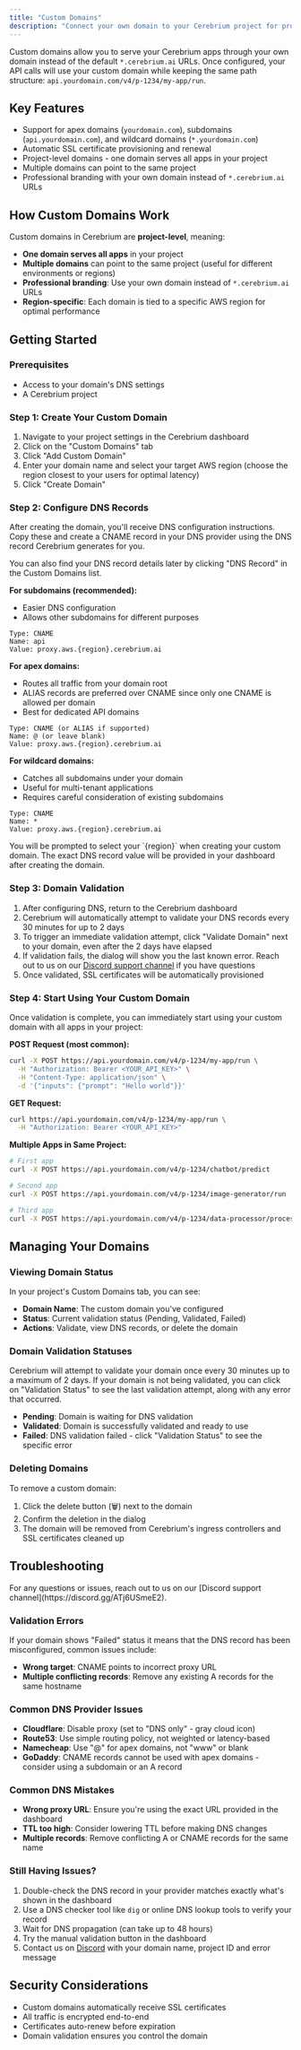 ```yaml
---
title: "Custom Domains"
description: "Connect your own domain to your Cerebrium project for professional, branded API endpoints"
---
```


Custom domains allow you to serve your Cerebrium apps through your own domain instead of the default `*.cerebrium.ai` URLs. Once configured, your API calls will use your custom domain while keeping the same path structure: `api.yourdomain.com/v4/p-1234/my-app/run`.

## Key Features

- Support for apex domains (`yourdomain.com`), subdomains (`api.yourdomain.com`), and wildcard domains (`*.yourdomain.com`)
- Automatic SSL certificate provisioning and renewal
- Project-level domains - one domain serves all apps in your project
- Multiple domains can point to the same project
- Professional branding with your own domain instead of `*.cerebrium.ai` URLs

## How Custom Domains Work

Custom domains in Cerebrium are **project-level**, meaning:

- **One domain serves all apps** in your project
- **Multiple domains** can point to the same project (useful for different environments or regions)
- **Professional branding**: Use your own domain instead of `*.cerebrium.ai` URLs
- **Region-specific**: Each domain is tied to a specific AWS region for optimal performance

## Getting Started

### Prerequisites

- Access to your domain's DNS settings
- A Cerebrium project

### Step 1: Create Your Custom Domain

1. Navigate to your project settings in the Cerebrium dashboard
2. Click on the "Custom Domains" tab
3. Click "Add Custom Domain"
4. Enter your domain name and select your target AWS region (choose the region closest to your users for optimal latency)
5. Click "Create Domain"

### Step 2: Configure DNS Records

After creating the domain, you'll receive DNS configuration instructions. Copy these and create a CNAME record in your DNS provider using the DNS record Cerebrium generates for you.

<Note>
  You can also find your DNS record details later by clicking "DNS Record" in
  the Custom Domains list.
</Note>

**For subdomains (recommended):**

- Easier DNS configuration
- Allows other subdomains for different purposes

```
Type: CNAME
Name: api
Value: proxy.aws.{region}.cerebrium.ai
```

**For apex domains:**

- Routes all traffic from your domain root
- ALIAS records are preferred over CNAME since only one CNAME is allowed per domain
- Best for dedicated API domains

```
Type: CNAME (or ALIAS if supported)
Name: @ (or leave blank)
Value: proxy.aws.{region}.cerebrium.ai
```

**For wildcard domains:**

- Catches all subdomains under your domain
- Useful for multi-tenant applications
- Requires careful consideration of existing subdomains

```
Type: CNAME
Name: *
Value: proxy.aws.{region}.cerebrium.ai
```

<Note>
  You will be prompted to select your `{region}` when creating your custom
  domain. The exact DNS record value will be provided in your dashboard after
  creating the domain.
</Note>

### Step 3: Domain Validation

1. After configuring DNS, return to the Cerebrium dashboard
2. Cerebrium will automatically attempt to validate your DNS records every 30 minutes for up to 2 days
3. To trigger an immediate validation attempt, click "Validate Domain" next to your domain, even after the 2 days have elapsed
4. If validation fails, the dialog will show you the last known error. Reach out to us on our [Discord support channel](https://discord.gg/ATj6USmeE2) if you have questions
5. Once validated, SSL certificates will be automatically provisioned

### Step 4: Start Using Your Custom Domain

Once validation is complete, you can immediately start using your custom domain with all apps in your project:

**POST Request (most common):**

```bash
curl -X POST https://api.yourdomain.com/v4/p-1234/my-app/run \
  -H "Authorization: Bearer <YOUR_API_KEY>" \
  -H "Content-Type: application/json" \
  -d '{"inputs": {"prompt": "Hello world"}}'
```

**GET Request:**

```bash
curl https://api.yourdomain.com/v4/p-1234/my-app/run \
  -H "Authorization: Bearer <YOUR_API_KEY>"
```

**Multiple Apps in Same Project:**

```bash
# First app
curl -X POST https://api.yourdomain.com/v4/p-1234/chatbot/predict

# Second app
curl -X POST https://api.yourdomain.com/v4/p-1234/image-generator/run

# Third app
curl -X POST https://api.yourdomain.com/v4/p-1234/data-processor/process
```

## Managing Your Domains

### Viewing Domain Status

In your project's Custom Domains tab, you can see:

- **Domain Name**: The custom domain you've configured
- **Status**: Current validation status (Pending, Validated, Failed)
- **Actions**: Validate, view DNS records, or delete the domain

### Domain Validation Statuses

Cerebrium will attempt to validate your domain once every 30 minutes up to a maximum of 2 days. If your domain is not
being validated, you can click on "Validation Status" to see the last validation attempt, along with any error that
occurred.

- **Pending**: Domain is waiting for DNS validation
- **Validated**: Domain is successfully validated and ready to use
- **Failed**: DNS validation failed - click "Validation Status" to see the specific error

### Deleting Domains

To remove a custom domain:

1. Click the delete button (🗑️) next to the domain
2. Confirm the deletion in the dialog
3. The domain will be removed from Cerebrium's ingress controllers and SSL certificates cleaned up

## Troubleshooting

<Note>
  For any questions or issues, reach out to us on our [Discord support
  channel](https://discord.gg/ATj6USmeE2).
</Note>

### Validation Errors

If your domain shows "Failed" status it means that the DNS record has been misconfigured, common issues include:

- **Wrong target**: CNAME points to incorrect proxy URL
- **Multiple conflicting records**: Remove any existing A records for the same hostname

### Common DNS Provider Issues

- **Cloudflare**: Disable proxy (set to "DNS only" - gray cloud icon)
- **Route53**: Use simple routing policy, not weighted or latency-based
- **Namecheap**: Use "@" for apex domains, not "www" or blank
- **GoDaddy**: CNAME records cannot be used with apex domains - consider using a subdomain or an A record

### Common DNS Mistakes

- **Wrong proxy URL**: Ensure you're using the exact URL provided in the dashboard
- **TTL too high**: Consider lowering TTL before making DNS changes
- **Multiple records**: Remove conflicting A or CNAME records for the same name

### Still Having Issues?

1. Double-check the DNS record in your provider matches exactly what's shown in the dashboard
2. Use a DNS checker tool like `dig` or online DNS lookup tools to verify your record
3. Wait for DNS propagation (can take up to 48 hours)
4. Try the manual validation button in the dashboard
5. Contact us on [Discord](https://discord.gg/ATj6USmeE2) with your domain name, project ID and error message

## Security Considerations

- Custom domains automatically receive SSL certificates
- All traffic is encrypted end-to-end
- Certificates auto-renew before expiration
- Domain validation ensures you control the domain
